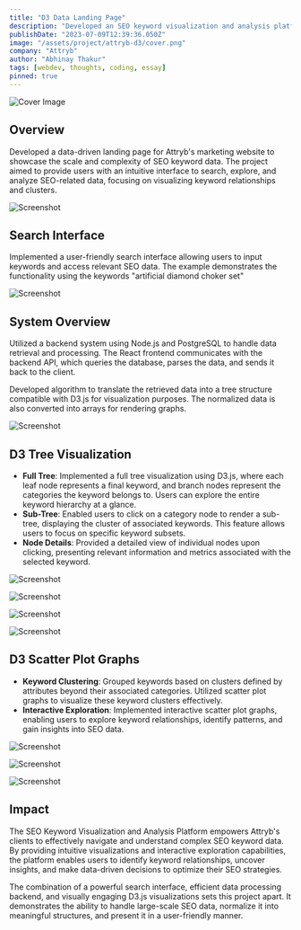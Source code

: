 ```yaml
---
title: "D3 Data Landing Page"
description: "Developed an SEO keyword visualization and analysis platform using React.js, D3.js, Node.js, and PostgreSQL, enabling users to explore and gain insights from complex keyword data through interactive visualizations."
publishDate: "2023-07-09T12:39:36.050Z"
image: "/assets/project/attryb-d3/cover.png"
company: "Attryb"
author: "Abhinay Thakur"
tags: [webdev, thoughts, coding, essay]
pinned: true
---
```


![Cover Image](/assets/project/attryb-d3/cover.png)

## Overview

Developed a data-driven landing page for Attryb's marketing website to showcase the scale and complexity of SEO keyword data. The project aimed to provide users with an intuitive interface to search, explore, and analyze SEO-related data, focusing on visualizing keyword relationships and clusters.

<p><img src="/assets/project/attryb-d3/ss8.avif" alt="Screenshot" class="project-screenshot"/></p>

## Search Interface

Implemented a user-friendly search interface allowing users to input keywords and access relevant SEO data. The example demonstrates the functionality using the keywords "artificial diamond choker set"

<p><img src="/assets/project/attryb-d3/ss2.avif" alt="Screenshot" class="project-screenshot"/></p>

## System Overview

Utilized a backend system using Node.js and PostgreSQL to handle data retrieval and processing. The React frontend communicates with the backend API, which queries the database, parses the data, and sends it back to the client.

Developed algorithm to translate the retrieved data into a tree structure compatible with D3.js for visualization purposes. The normalized data is also converted into arrays for rendering graphs.

<p><img src="/assets/project/attryb-d3/ss11.png" alt="Screenshot" class="project-screenshot"/></p>

## D3 Tree Visualization

- <strong>Full Tree</strong>: Implemented a full tree visualization using D3.js, where each leaf node represents a final keyword, and branch nodes represent the categories the keyword belongs to. Users can explore the entire keyword hierarchy at a glance.
- <strong>Sub-Tree</strong>: Enabled users to click on a category node to render a sub-tree, displaying the cluster of associated keywords. This feature allows users to focus on specific keyword subsets.
- <strong>Node Details</strong>: Provided a detailed view of individual nodes upon clicking, presenting relevant information and metrics associated with the selected keyword.

<p><img src="/assets/project/attryb-d3/ss1.avif" alt="Screenshot" class="project-screenshot"/></p>

<p><img src="/assets/project/attryb-d3/ss6.avif" alt="Screenshot" class="project-screenshot"/></p>

<p><img src="/assets/project/attryb-d3/ss7.avif" alt="Screenshot" class="project-screenshot"/></p>

<p><img src="/assets/project/attryb-d3/ss9.avif" alt="Screenshot" class="project-screenshot"/></p>

## D3 Scatter Plot Graphs

- <strong>Keyword Clustering</strong>: Grouped keywords based on clusters defined by attributes beyond their associated categories. Utilized scatter plot graphs to visualize these keyword clusters effectively.
- <strong>Interactive Exploration</strong>: Implemented interactive scatter plot graphs, enabling users to explore keyword relationships, identify patterns, and gain insights into SEO data.

<p><img src="/assets/project/attryb-d3/ss3.avif" alt="Screenshot" class="project-screenshot"/></p>

<p><img src="/assets/project/attryb-d3/ss5.avif" alt="Screenshot" class="project-screenshot"/></p>

<p><img src="/assets/project/attryb-d3/ss4.avif" alt="Screenshot" class="project-screenshot"/></p>

## Impact

The SEO Keyword Visualization and Analysis Platform empowers Attryb's clients to effectively navigate and understand complex SEO keyword data. By providing intuitive visualizations and interactive exploration capabilities, the platform enables users to identify keyword relationships, uncover insights, and make data-driven decisions to optimize their SEO strategies.

The combination of a powerful search interface, efficient data processing backend, and visually engaging D3.js visualizations sets this project apart. It demonstrates the ability to handle large-scale SEO data, normalize it into meaningful structures, and present it in a user-friendly manner.
